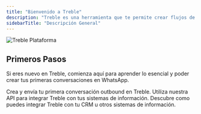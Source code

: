 ```yaml
---
title: "Bienvenido a Treble"
description: "Treble es una herramienta que te permite crear flujos de conversación personalizados para tus casos de uso de ventas y marketing en WhatsApp. Adicionalmente, Treble se integra con tus sistemas de información (CRM) como HubSpot y Salesforce para automatizar y optimizar tus procesos de mensajería por WhatsApp."
sidebarTitle: "Descripción General"
---
```


<img src="/images/treble-platform.png" alt="Treble Plataforma" />

## Primeros Pasos

Si eres nuevo en Treble, comienza aquí para aprender lo esencial y poder crear tus primeras conversaciones en WhatsApp.

<CardGroup cols={3}>
    <Card 
        title="Introducción a Treble" 
        icon="check"
        href="/es/docs/intro-to-treble/welcome"
    >
        Crea y envía tu primera conversación outbound en Treble.
    </Card>
    <Card 
        title="Referencia de la API" 
        icon="code"
        href="https://treble.notion.site/Treble-API-Documentation-b0a726d95018471f88e30a13db6f87b4?pvs=4"
    >
        Utiliza nuestra API para integrar Treble con tus sistemas de información.
    </Card>
    <Card 
        title="Integraciones" 
        icon="circle-nodes"
        href="/es/docs/integrations/welcome"
    >
        Descubre como puedes integrar Treble con tu CRM u otros sistemas de información.
    </Card>
</CardGroup>

<div class="hr"/>